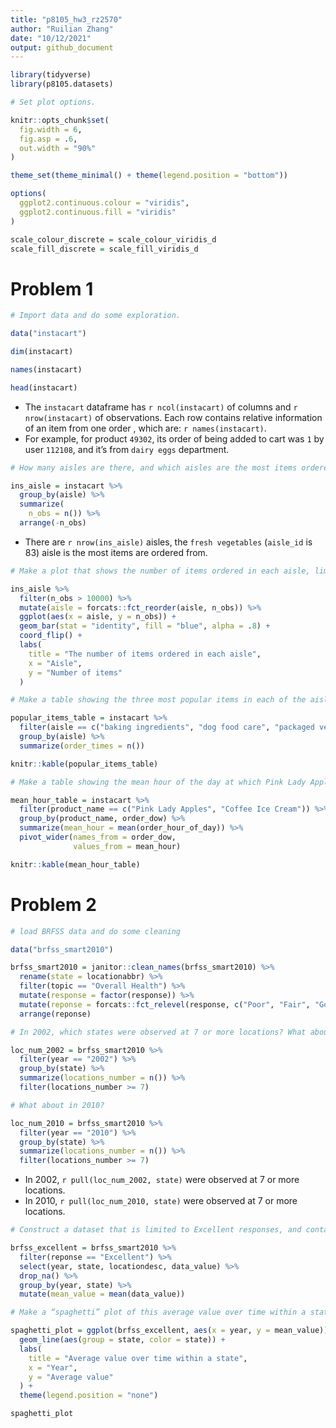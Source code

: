```yaml
---
title: "p8105_hw3_rz2570"
author: "Ruilian Zhang"
date: "10/12/2021"
output: github_document
---
```


```r
library(tidyverse)
library(p8105.datasets)

# Set plot options.

knitr::opts_chunk$set(
  fig.width = 6,
  fig.asp = .6,
  out.width = "90%"
)

theme_set(theme_minimal() + theme(legend.position = "bottom"))

options(
  ggplot2.continuous.colour = "viridis",
  ggplot2.continuous.fill = "viridis"
)

scale_colour_discrete = scale_colour_viridis_d
scale_fill_discrete = scale_fill_viridis_d
```


# Problem 1

```r
# Import data and do some exploration.

data("instacart")

dim(instacart)

names(instacart)

head(instacart) 
```

* The `instacart` dataframe has `r ncol(instacart)` of columns and `r nrow(instacart)` of observations. Each row contains relative information of an item from one order , which are: `r names(instacart)`.  
* For example, for product `49302`, its order of being added to cart was `1` by user `112108`, and it's from `dairy eggs` department.  

```r
# How many aisles are there, and which aisles are the most items ordered from?

ins_aisle = instacart %>% 
  group_by(aisle) %>% 
  summarize(
    n_obs = n()) %>% 
  arrange(-n_obs)
```

* There are `r nrow(ins_aisle)` aisles, the `fresh vegetables` (`aisle_id` is 83) aisle is the most items are ordered from.

```r
# Make a plot that shows the number of items ordered in each aisle, limiting this to aisles with more than 10000 items ordered.

ins_aisle %>% 
  filter(n_obs > 10000) %>% 
  mutate(aisle = forcats::fct_reorder(aisle, n_obs)) %>% 
  ggplot(aes(x = aisle, y = n_obs)) +
  geom_bar(stat = "identity", fill = "blue", alpha = .8) +
  coord_flip() +
  labs(
    title = "The number of items ordered in each aisle",
    x = "Aisle",
    y = "Number of items"
  )
```

```r
# Make a table showing the three most popular items in each of the aisles “baking ingredients”, “dog food care”, and “packaged vegetables fruits”.

popular_items_table = instacart %>% 
  filter(aisle == c("baking ingredients", "dog food care", "packaged vegetables fruits")) %>% 
  group_by(aisle) %>% 
  summarize(order_times = n())

knitr::kable(popular_items_table)
```

```r
# Make a table showing the mean hour of the day at which Pink Lady Apples and Coffee Ice Cream are ordered on each day of the week.

mean_hour_table = instacart %>% 
  filter(product_name == c("Pink Lady Apples", "Coffee Ice Cream")) %>%
  group_by(product_name, order_dow) %>% 
  summarize(mean_hour = mean(order_hour_of_day)) %>% 
  pivot_wider(names_from = order_dow,
              values_from = mean_hour) 

knitr::kable(mean_hour_table)
```



# Problem 2

```r
# load BRFSS data and do some cleaning

data("brfss_smart2010")

brfss_smart2010 = janitor::clean_names(brfss_smart2010) %>% 
  rename(state = locationabbr) %>% 
  filter(topic == "Overall Health") %>% 
  mutate(response = factor(response)) %>% 
  mutate(reponse = forcats::fct_relevel(response, c("Poor", "Fair", "Good", "Very good", "Excellent"))) %>% 
  arrange(reponse)
```

```r
# In 2002, which states were observed at 7 or more locations? What about in 2010?

loc_num_2002 = brfss_smart2010 %>% 
  filter(year == "2002") %>% 
  group_by(state) %>% 
  summarize(locations_number = n()) %>% 
  filter(locations_number >= 7)

# What about in 2010?

loc_num_2010 = brfss_smart2010 %>% 
  filter(year == "2010") %>% 
  group_by(state) %>% 
  summarize(locations_number = n()) %>% 
  filter(locations_number >= 7)
```

* In 2002, `r pull(loc_num_2002, state)` were observed at 7 or more locations.  
* In 2010, `r pull(loc_num_2010, state)` were observed at 7 or more locations. 

```r
# Construct a dataset that is limited to Excellent responses, and contains, year, state, and a variable that averages the data_value across locations within a state.

brfss_excellent = brfss_smart2010 %>% 
  filter(reponse == "Excellent") %>% 
  select(year, state, locationdesc, data_value) %>% 
  drop_na() %>% 
  group_by(year, state) %>% 
  mutate(mean_value = mean(data_value))

# Make a “spaghetti” plot of this average value over time within a state.

spaghetti_plot = ggplot(brfss_excellent, aes(x = year, y = mean_value)) +
  geom_line(aes(group = state, color = state)) +
  labs(
    title = "Average value over time within a state",
    x = "Year",
    y = "Average value"
  ) +
  theme(legend.position = "none")

spaghetti_plot
```

